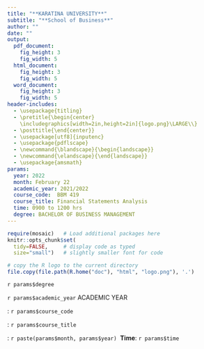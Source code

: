 ```yaml
---
title: "**KARATINA UNIVERSITY**"
subtitle: "**School of Business**"
author: ""
date: ""
output: 
  pdf_document:
    fig_height: 3
    fig_width: 5
  html_document:
    fig_height: 3
    fig_width: 5
  word_document:
    fig_height: 3
    fig_width: 5
header-includes:
  - \usepackage{titling}
  - \pretitle{\begin{center}
    \includegraphics[width=2in,height=2in]{logo.png}\LARGE\\}
  - \posttitle{\end{center}}
  - \usepackage[utf8]{inputenc}
  - \usepackage{pdflscape}
  - \newcommand{\blandscape}{\begin{landscape}}
  - \newcommand{\elandscape}{\end{landscape}}
  - \usepackage{amsmath}
params:
  year: 2022
  month: February 22
  academic_year: 2021/2022
  course_code:  BBM 419
  course_title: Financial Statements Analysis
  time: 0900 to 1200 hrs
  degree: BACHELOR OF BUSINESS MANAGEMENT
---
```


```r
require(mosaic)   # Load additional packages here 
knitr::opts_chunk$set(
  tidy=FALSE,     # display code as typed
  size="small")   # slightly smaller font for code
```

```r
# copy the R logo to the current directory
file.copy(file.path(R.home("doc"), "html", "logo.png"), '.')
```

\center

\textbf{UNIVERSITY EXAMINATIONS}

\center

\center

`r params$degree`

\center

\vspace{15mm}

`r params$academic_year` ACADEMIC YEAR

\vspace{5mm}

\textbf{COURSE CODE}: `r params$course_code`

\vspace{5mm}

\textbf{COURSE TITLE}: `r params$course_title`

\vspace{35mm}

\textbf{Exam Period}: `r paste(params$month, params$year)` \hfill **Time**: `r params$time`

\vspace{10mm}

```{=tex}
\begin{flushleft}

Instructions: 

1. Attempt \textbf{QUESTION ONE} and choose \textbf{THREE (3)} additional questions. 

2. The examination is worth 70 percent of the total score. 

3. During the exam, you must not have in your possession any item or material that has not been authorised for your exam. This includes books, notes, paper, electronic device(s), mobile phone, smart watch/device, calculator, pencil case, or writing on any part of your body. Items or materials on your desk, chair, in your clothing or otherwise on your person will be deemed to be in your possession.



\newpage

\textbf{QUESTION ONE}

a. List four limitations of ratio analysis (4 marks)                                                                                               
b. Indicate any four users of financial statements and indicate the ratios that they would be interested in. (8 marks)

c. Explain the importance of the following;
        i. Common-Size Statements (2 Marks)
        ii. Common based year Financial                  Statement (2 Marks)
        
(d) Consider the following three Final statements from company as at December 31,for the years 2012,2013 ,and 2014  respectively.

\textbf{QUESTION TWO}

Discuss in detail the following general principles of auditing:

a. Professional ethics. \hfill\ (5 mks)

b. International standards on auditing. \hfill\ (5 mks)

c. Professional scepticism. \hfill\ (5 mks)


\textbf{QUESTION THREE}

The scope of internal auditing is found in the Institute of Internal Auditors’ Implementation Standards.

a. Describe the scope of the internal audit function. \hfill\ (5 mks)

b. What are the implications of the wide scope of internal audit function with specific reference to:

        i. Expertise required. \hfill\ (2 mks)
        
        ii. Value for money. \hfill\ (3 mks)
        
        iii. Information systems. \hfill\ (2 mks)
        
        iv. Compliance. \hfill\ (3 mks)


\textbf{QUESTION FOUR}

Discuss the composition and the role of the audit committee, and explain the linkage between the audit committee and the internal and external audit functions.  \hfill\ (15 mks)


\textbf{QUESTION FIVE}

a. Discuss in detail the internal controls over wages and salaries, b. highlighting on the following specific areas:

        i. Approval and control of documents. \hfill\ (5 mks)
        
        ii. Arithmetical accuracy. \hfill\ (5 mks)
        
        iii. Control accounts. \hfill\ (5 mks)

\end{flushleft}
```
